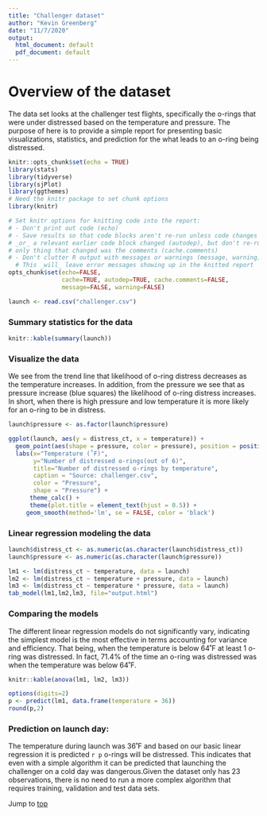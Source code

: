 ```yaml
---
title: "Challenger dataset"
author: "Kevin Greenberg"
date: "11/7/2020"
output:
  html_document: default
  pdf_document: default
---
```

# Overview of the dataset {#anchortop}
The data set looks at the challenger test flights, specifically the o-rings that were under distressed based on the temperature and pressure. The purpose of here is to provide a simple report for presenting basic visualizations, statistics, and prediction for the what leads to an o-ring being distressed. 

```r
knitr::opts_chunk$set(echo = TRUE)
library(stats)
library(tidyverse)
library(sjPlot)
library(ggthemes)
# Need the knitr package to set chunk options
library(knitr)

# Set knitr options for knitting code into the report:
# - Don't print out code (echo)
# - Save results so that code blocks aren't re-run unless code changes (cache),
# _or_ a relevant earlier code block changed (autodep), but don't re-run if the
# only thing that changed was the comments (cache.comments)
# - Don't clutter R output with messages or warnings (message, warning)
  # This _will_ leave error messages showing up in the knitted report
opts_chunk$set(echo=FALSE,
               cache=TRUE, autodep=TRUE, cache.comments=FALSE,
               message=FALSE, warning=FALSE)

launch <- read.csv("challenger.csv")
```


### Summary statistics for the data 
```r
knitr::kable(summary(launch))
```

### Visualize the data
We see from the trend line that likelihood of o-ring distress decreases as the temperature increases. In addition, from the pressure we see that as pressure increase (blue squares) the likelihood of o-ring distress increases. In short, when there is high pressure and low temperature it is more likely for an o-ring to be in distress.

```r
launch$pressure <- as.factor(launch$pressure)

ggplot(launch, aes(y = distress_ct, x = temperature)) + 
  geom_point(aes(shape = pressure, color = pressure), position = position_jitterdodge(dodge.width=0.4), size = 3) +
  labs(x="Temperature (˚F)", 
       y="Number of distressed o-rings(out of 6)", 
       title="Number of distressed o-rings by temperature", 
       caption = "Source: challenger.csv",
       color = "Pressure",
       shape = "Pressure") +
      theme_calc() +
      theme(plot.title = element_text(hjust = 0.5)) +
     geom_smooth(method='lm', se = FALSE, color = 'black')


```


### Linear regression modeling the data
```r
launch$distress_ct <- as.numeric(as.character(launch$distress_ct))
launch$pressure <- as.numeric(as.character(launch$pressure))

lm1 <- lm(distress_ct ~ temperature, data = launch)
lm2 <- lm(distress_ct ~ temperature + pressure, data = launch)
lm3 <- lm(distress_ct ~ temperature * pressure, data = launch) 
tab_model(lm1,lm2,lm3, file="output.html")
```
### Comparing the models
The different linear regression models do not significantly vary, indicating the simplest model is the most effective in terms accounting for variance and efficiency. That being, when the temperature is below 64˚F at least 1 o-ring was distressed. In fact, 71.4% of the time an o-ring was distressed was when the temperature was below 64˚F.

```r
knitr::kable(anova(lm1, lm2, lm3))
```


```r
options(digits=2)
p <- predict(lm1, data.frame(temperature = 36))
round(p,2)
```
### Prediction on launch day:
The temperature during launch was 36˚F and based on our basic linear regression it is predicted `r p` o-rings will be distressed. This indicates that even with a simple algorithm it can be predicted that launching the challenger on a cold day was dangerous.Given the dataset only has 23 observations, there is no need to run a more complex algorithm that requires training, validation and test data sets.

Jump to [top](#anchortop)
